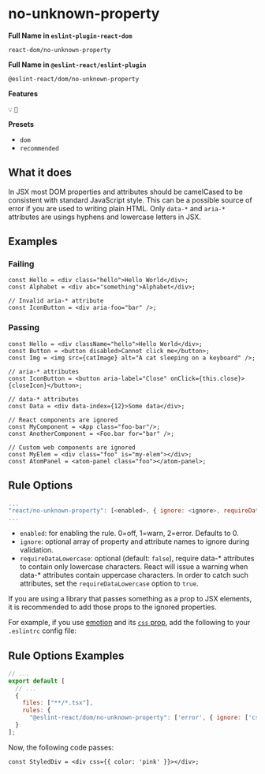 # no-unknown-property

**Full Name in `eslint-plugin-react-dom`**

```plain copy
react-dom/no-unknown-property
```

**Full Name in `@eslint-react/eslint-plugin`**

```plain copy
@eslint-react/dom/no-unknown-property
```

**Features**

`💡` `🔧`

**Presets**

- `dom`
- `recommended`

## What it does

In JSX most DOM properties and attributes should be camelCased to be consistent with standard JavaScript style. This can be a possible source of error if you are used to writing plain HTML.
Only `data-*` and `aria-*` attributes are usings hyphens and lowercase letters in JSX.

## Examples

### Failing

```tsx
const Hello = <div class="hello">Hello World</div>;
const Alphabet = <div abc="something">Alphabet</div>;

// Invalid aria-* attribute
const IconButton = <div aria-foo="bar" />;
```

### Passing

```tsx
const Hello = <div className="hello">Hello World</div>;
const Button = <button disabled>Cannot click me</button>;
const Img = <img src={catImage} alt="A cat sleeping on a keyboard" />;

// aria-* attributes
const IconButton = <button aria-label="Close" onClick={this.close}>{closeIcon}</button>;

// data-* attributes
const Data = <div data-index={12}>Some data</div>;

// React components are ignored
const MyComponent = <App class="foo-bar"/>;
const AnotherComponent = <Foo.bar for="bar" />;

// Custom web components are ignored
const MyElem = <div class="foo" is="my-elem"></div>;
const AtomPanel = <atom-panel class="foo"></atom-panel>;
```

## Rule Options

```js
...
"react/no-unknown-property": [<enabled>, { ignore: <ignore>, requireDataLowercase: <requireDataLowercase> }]
...
```

- `enabled`: for enabling the rule. 0=off, 1=warn, 2=error. Defaults to 0.
- `ignore`: optional array of property and attribute names to ignore during validation.
- `requireDataLowercase`: optional (default: `false`), require data-\* attributes to contain only lowercase characters. React will issue a warning when data-\* attributes contain uppercase characters. In order to catch such attributes, set the `requireDataLowercase` option to `true`.

If you are using a library that passes something as a prop to JSX elements, it is recommended to add those props to the ignored properties.

For example, if you use [emotion](https://emotion.sh/docs/introduction) and its [`css` prop](https://emotion.sh/docs/css-prop),
add the following to your `.eslintrc` config file:

## Rule Options Examples

```js filename="eslint.config.js"
// ...
export default [
  // ...
  {
    files: ["**/*.tsx"],
    rules: {
      "@eslint-react/dom/no-unknown-property": ['error', { ignore: ['css'] }]
  }
];
```

Now, the following code passes:

```tsx
const StyledDiv = <div css={{ color: 'pink' }}></div>;
```
